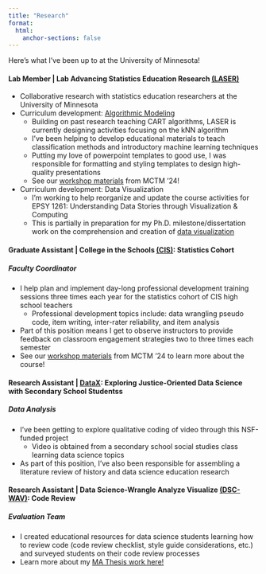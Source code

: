 ```yaml
---
title: "Research"
format:
  html:
    anchor-sections: false
---
```


Here's what I've been up to at the University of Minnesota! 

#### Lab Member | Lab Advancing Statistics Education Research [(LASER)](https://laser-umn.github.io/)
  - Collaborative research with statistics education researchers at the University of Minnesota
  - Curriculum development: [Algorithmic Modeling](https://laser-umn.github.io/posts/alg-mod.html)
      - Building on past research teaching CART algorithms, LASER is currently designing activities focusing on the kNN algorithm
      - I've been helping to develop educational materials to teach classification methods and introductory machine learning techniques
      - Putting my love of powerpoint templates to good use, I was responsible for formatting and styling templates to design high-quality presentations
      - See our [workshop materials](https://laser-umn.github.io/sessions/knn-classification.html) from MCTM '24!
  - Curriculum development: Data Visualization
      - I'm working to help reorganize and update the course activities for EPSY 1261: Understanding Data Stories through Visualization & Computing  
      - This is partially in preparation for my Ph.D. milestone/dissertation work on the comprehension and creation of [data visualization](https://rlisinker.com/projects/data-viz.html) 

#### Graduate Assistant | College in the Schools [(CIS)](https://ccaps.umn.edu/college-in-the-schools/basic-and-applied-statistics): Statistics Cohort
##### Faculty Coordinator
  - I help plan and implement day-long professional development training sessions three times each year for the statistics cohort of CIS high school teachers 
      - Professional development topics include: data wrangling pseudo code, item writing, inter-rater reliability, and item analysis
  - Part of this position means I get to observe instructors to provide feedback on classroom engagement strategies two to three times each semester
  - See our [workshop materials](https://laser-umn.github.io/sessions/be-above-average.html) from MCTM '24 to learn more about the course!

#### Research Assistant | [DataX](https://www.nsf.gov/awardsearch/showAward?AWD_ID=2101413): Exploring Justice-Oriented Data Science with Secondary School Studentss
##### Data Analysis 
  - I've been getting to explore qualitative coding of video through this NSF-funded project 
      - Video is obtained from a secondary school social studies class learning data science topics
  - As part of this position, I've also been responsible for assembling a literature review of history and data science education research

#### Research Assistant | Data Science-Wrangle Analyze Visualize [(DSC-WAV)](https://dsc-wav.github.io/www/index.html): Code Review 
#####  Evaluation Team
  - I created educational resources for data science students learning how to review code (code review checklist, style guide considerations, etc.) and surveyed students on their code review processes
  - Learn more about my [MA Thesis work here!](https://rlisinker.com/projects/code-review.html)
  
